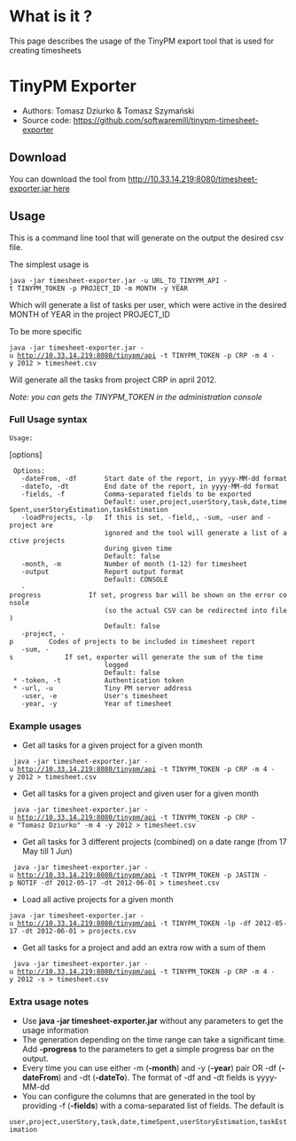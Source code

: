 = What is it ? =

This page describes the usage of the TinyPM export tool that is used for creating timesheets 

= TinyPM Exporter =

* Authors: Tomasz Dziurko & Tomasz Szymański
* Source code: https://github.com/softwaremill/tinypm-timesheet-exporter

== Download ==

You can download the tool from [[http://10.33.14.219:8080/timesheet-exporter.jar here]]

== Usage ==

This is a command line tool that will generate on the output the desired csv file.

The simplest usage is

 java -jar timesheet-exporter.jar -u URL_TO_TINYPM_API -t TINYPM_TOKEN -p PROJECT_ID -m MONTH -y YEAR

Which will generate a list of tasks per user, which were active in the desired MONTH of YEAR in the project PROJECT_ID

To be more specific

 java -jar timesheet-exporter.jar -u http://10.33.14.219:8080/tinypm/api -t TINYPM_TOKEN -p CRP -m 4 -y 2012 > timesheet.csv

Will generate all the tasks from project CRP in april 2012.

''Note: you can gets the TINYPM_TOKEN in the administration console''


=== Full Usage syntax ===

 Usage: <main class> [options]
  Options:
    -dateFrom, -df       Start date of the report, in yyyy-MM-dd format
    -dateTo, -dt         End date of the report, in yyyy-MM-dd format
    -fields, -f          Comma-separated fields to be exported
                         Default: user,project,userStory,task,date,timeSpent,userStoryEstimation,taskEstimation
    -loadProjects, -lp   If this is set, -field,, -sum, -user and -project are
                         ignored and the tool will generate a list of active projects
                         during given time
                         Default: false
    -month, -m           Number of month (1-12) for timesheet
    -output              Report output format
                         Default: CONSOLE
    -progress            If set, progress bar will be shown on the error console
                         (so the actual CSV can be redirected into file)
                         Default: false
    -project, -p         Codes of projects to be included in timesheet report
    -sum, -s             If set, exporter will generate the sum of the time
                         logged
                         Default: false
  * -token, -t           Authentication token
  * -url, -u             Tiny PM server address
    -user, -e            User's timesheet
    -year, -y            Year of timesheet

=== Example usages ===

* Get all tasks for a given project for a given month

  java -jar timesheet-exporter.jar -u http://10.33.14.219:8080/tinypm/api -t TINYPM_TOKEN -p CRP -m 4 -y 2012 > timesheet.csv

* Get all tasks for a given project and given user for a given month

  java -jar timesheet-exporter.jar -u http://10.33.14.219:8080/tinypm/api -t TINYPM_TOKEN -p CRP -e "Tomasz Dziurko" -m 4 -y 2012 > timesheet.csv

* Get all tasks for 3 different projects (combined) on a date range (from 17 May till 1 Jun)

  java -jar timesheet-exporter.jar -u http://10.33.14.219:8080/tinypm/api -t TINYPM_TOKEN -p JASTIN -p NOTIF -df 2012-05-17 -dt 2012-06-01 > timesheet.csv

* Load all active projects for a given month

 java -jar timesheet-exporter.jar -u http://10.33.14.219:8080/tinypm/api -t TINYPM_TOKEN -lp -df 2012-05-17 -dt 2012-06-01 > projects.csv

* Get all tasks for a project and add an extra row with a sum of them

  java -jar timesheet-exporter.jar -u http://10.33.14.219:8080/tinypm/api -t TINYPM_TOKEN -p CRP -m 4 -y 2012 -s > timesheet.csv

=== Extra usage notes ===

* Use '''java -jar timesheet-exporter.jar''' without any parameters to get the usage information
* The generation depending on the time range can take a significant time. Add '''-progress''' to the parameters to get a simple progress bar on the output.
* Every time you can use either -m ('''-month''') and -y ('''-year''') pair OR -df ('''-dateFrom''') and -dt ('''-dateTo'''). The format of -df and -dt fields is yyyy-MM-dd
* You can configure the columns that are generated in the tool by providing -f ('''-fields''') with a coma-separated list of fields. The default is
 user,project,userStory,task,date,timeSpent,userStoryEstimation,taskEstimation

